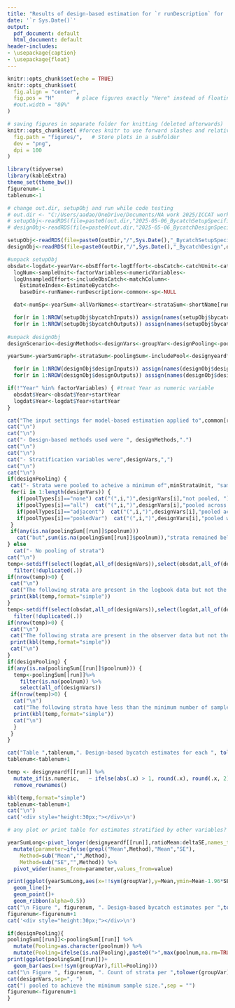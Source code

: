 ```yaml
---
title: "Results of design-based estimation for `r runDescription` for  `r common[run]` (`r sp[run]`), `r designScenario`"
date: '`r Sys.Date()`'
output:
  pdf_document: default
  html_document: default
header-includes:
- \usepackage{caption}
- \usepackage{float}
---
```


```r
knitr::opts_chunk$set(echo = TRUE)
knitr::opts_chunk$set(
  fig.align = "center",
  fig.pos = "H"       # place figures exactly "Here" instead of floating
  #out.width = "80%"
)

# saving figures in separate folder for knitting (deleted afterwards)
knitr::opts_chunk$set( #forces knitr to use forward slashes and relative paths for figure output when rendering in pdf
  fig.path = "figures/",   # Store plots in a subfolder
  dev = "png",
  dpi = 100
)
```

```r
library(tidyverse)
library(kableExtra)
theme_set(theme_bw())
figurenum<-1
tablenum<-1
```

```r
# change out.dir, setupObj and run while code testing
# out.dir <- "C:/Users/aadao/OneDrive/Documents/NA work 2025/ICCAT work/Tool improvements project/Output SimulatedExample_new2functions/"
# setupObj<-readRDS(file=paste0(out.dir,"2025-05-06_BycatchSetupSpecification.rds"))
# designObj<-readRDS(file=paste0(out.dir,"2025-05-06_BycatchDesignSpecification.rds"))

setupObj<-readRDS(file=paste0(outDir,"/",Sys.Date(),"_BycatchSetupSpecification.rds"))
designObj<-readRDS(file=paste0(outDir,"/",Sys.Date(),"_BycatchDesign",designScenario,".rds"))

#unpack setupObj
obsdat<-logdat<-yearVar<-obsEffort<-logEffort<-obsCatch<-catchUnit<-catchType<-
  logNum<-sampleUnit<-factorVariables<-numericVariables<-
  logUnsampledEffort<-includeObsCatch<-matchColumn<-
    EstimateIndex<-EstimateBycatch<-
    baseDir<-runName<-runDescription<-common<-sp<-NULL

  dat<-numSp<-yearSum<-allVarNames<-startYear<-strataSum<-shortName[run]<-NULL

  for(r in 1:NROW(setupObj$bycatchInputs)) assign(names(setupObj$bycatchInputs)[r], setupObj$bycatchInputs[[r]])
  for(r in 1:NROW(setupObj$bycatchOutputs)) assign(names(setupObj$bycatchOutputs)[r],setupObj$bycatchOutputs[[r]])
  
#unpack designObj
designScenario<-designMethods<-designVars<-groupVar<-designPooling<-poolTypes<-pooledVar<-adjacentNum<-minStrataUnit<-baseDir<-NULL

yearSum<-yearSumGraph<-strataSum<-poolingSum<-includePool<-designyeardf<-designstratadf<-NULL

  for(r in 1:NROW(designObj$designInputs)) assign(names(designObj$designInputs)[r], designObj$designInputs[[r]])
  for(r in 1:NROW(designObj$designOutputs)) assign(names(designObj$designOutputs)[r],designObj$designOutputs[[r]])

if(!"Year" %in% factorVariables) { #treat Year as numeric variable
  obsdat$Year<-obsdat$Year+startYear
  logdat$Year<-logdat$Year+startYear
}

```


```r
cat("The input settings for model-based estimation applied to",common[run],"(",sp[run],") ",catchType[run], "were as follows.")
cat("\n")
cat("\n")
cat("- Design-based methods used were ", designMethods,".")
cat("\n")
cat("\n")
cat("- Stratification variables were",designVars,",")
cat("\n")
cat("\n")
if(designPooling) {
 cat("- Strata were pooled to acheive a minimum of",minStrataUnit, "sample units. Variables were pooled in this order if necessary:")
 for(i in 1:length(designVars)) {
   if(poolTypes[i]=="none") cat("(",i,")",designVars[i],"not pooled, ")
   if(poolTypes[i]=="all")  cat("(",i,")",designVars[i],"pooled across all levels, ")
   if(poolTypes[i]=="adjacent")  cat("(",i,")",designVars[i],"pooled across",adjacentNum[i],"years before and after, ")
   if(poolTypes[i]=="pooledVar")  cat("(",i,")",designVars[i],"pooled within",pooledVar[i],", ")
 }  
 if(any(is.na(poolingSum[[run]]$poolnum))) 
   cat("but",sum(is.na(poolingSum[[run]]$poolnum)),"strata remained below the minimum number of sample units after pooling.") else cat("and with pooling, all strata met minimum sample size requirement.") 
} else
  cat("- No pooling of strata")
cat("\n")
temp<-setdiff(select(logdat,all_of(designVars)),select(obsdat,all_of(designVars)))%>%
  filter(!duplicated(.))
if(nrow(temp)>0) {
 cat("\n")
 cat("The following strata are present in the logbook data but not the observer data:")
 print(kbl(temp,format="simple"))
}
temp<-setdiff(select(obsdat,all_of(designVars)),select(logdat,all_of(designVars)))%>%
  filter(!duplicated(.)) 
if(nrow(temp)>0) {
 cat("\n")
 cat("The following strata are present in the observer data but not the logbook data:")
 print(kbl(temp,format="simple"))
 cat("\n")
}
if(designPooling) {
if(any(is.na(poolingSum[[run]]$poolnum))) {
  temp<-poolingSum[[run]]%>%
    filter(is.na(poolnum)) %>%
    select(all_of(designVars))
 if(nrow(temp)>0) {
  cat("\n")
  cat("The following strata have less than the minimum number of sample units (",minStrataUnit,"), even after pooling:",sep="")
  print(kbl(temp,format="simple"))
  cat("\n")
  }
 }
}  
```

```r
cat("Table ",tablenum,". Design-based bycatch estimates for each ", tolower(groupVar),". Columns are: mean bycatch calculated by the ratio estimator (ratioMean), standard deviation of the ratio estimator (ratioSE), mean bycatch calculated by the delta estimator (deltaMean), standard deviation of the delta estimator (deltaSE).",sep = "")
tablenum<-tablenum+1

temp <- designyeardf[[run]] %>%
  mutate_if(is.numeric,   ~ ifelse(abs(.x) > 1, round(.x), round(.x, 2))) %>%
  remove_rownames()

kbl(temp,format="simple")
tablenum<-tablenum+1
cat("\n")
cat('<div style="height:30px;"></div>\n') 

# any plot or print table for estimates stratified by other variables?
```


```r
yearSumLong<-pivot_longer(designyeardf[[run]],ratioMean:deltaSE,names_to = "Method") %>%
  mutate(parameter=ifelse(grepl("Mean",Method),"Mean","SE"),
    Method=sub("Mean","",Method),
    Method=sub("SE","",Method)) %>%
  pivot_wider(names_from=parameter,values_from=value)

print(ggplot(yearSumLong,aes(x=!!sym(groupVar),y=Mean,ymin=Mean-1.96*SE,ymax=Mean+1.96*SE,color=Method,fill=Method))+
  geom_line()+
  geom_point()+
  geom_ribbon(alpha=0.5))
cat("\n Figure ", figurenum, ". Design-based bycatch estimates per ",tolower(groupVar), " with 95% confidence intervals.",sep = "")
figurenum<-figurenum+1
cat('<div style="height:30px;"></div>\n') 

```


```r
if(designPooling){
poolingSum[[run]]<-poolingSum[[run]] %>%
  mutate(Pooling=as.character(poolnum)) %>%
  mutate(Pooling=ifelse(is.na(Pooling),paste0(">",max(poolnum,na.rm=TRUE)),Pooling))
print(ggplot(poolingSum[[run]])+
  geom_bar(aes(x=!!sym(groupVar),fill=Pooling)))
cat("\n Figure ", figurenum, ". Count of strata per ",tolower(groupVar), " with number of last design variable (")
cat(designVars,sep=", ")
cat(") pooled to achieve the minimum sample size.",sep = "")
figurenum<-figurenum+1
}

```



